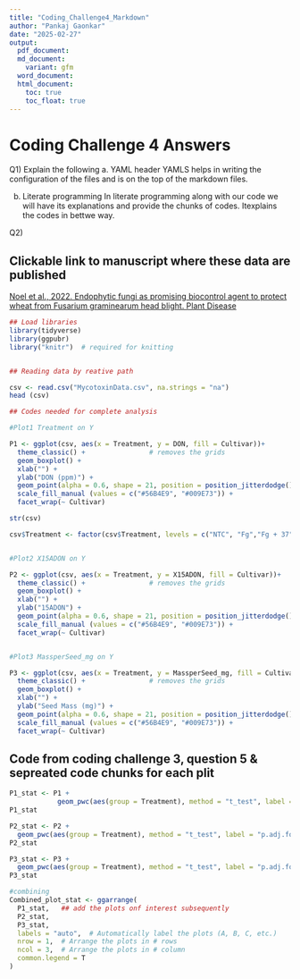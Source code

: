 ```yaml
---
title: "Coding_Challenge4_Markdown"
author: "Pankaj Gaonkar"
date: "2025-02-27"
output:
  pdf_document:
  md_document:
    variant: gfm
  word_document:
  html_document:
    toc: true
    toc_float: true
---
```


# Coding Challenge 4 Answers

Q1) Explain the following
a.	YAML header
YAMLS helps in writing the configuration of the files and is on the top of the markdown files.


b.	Literate programming
In literate programming along with our code we will have its explanations and provide the chunks of codes. Itexplains the codes in bettwe way.

Q2)

## Clickable link to manuscript where these data are published

[Noel et al., 2022. Endophytic fungi as promising biocontrol agent to protect wheat from Fusarium graminearum head blight. Plant Disease](https://doi.org/10.1094/PDIS-06-21-1253-RE)


```r
## Load libraries
library(tidyverse)
library(ggpubr)
library("knitr")  # required for knitting


## Reading data by reative path

csv <- read.csv("MycotoxinData.csv", na.strings = "na")
head (csv)

## Codes needed for complete analysis

#Plot1 Treatment on Y

P1 <- ggplot(csv, aes(x = Treatment, y = DON, fill = Cultivar))+
  theme_classic() +                # removes the grids
  geom_boxplot() + 
  xlab("") +
  ylab("DON (ppm)") +
  geom_point(alpha = 0.6, shape = 21, position = position_jitterdodge()) +
  scale_fill_manual (values = c("#56B4E9", "#009E73")) +
  facet_wrap(~ Cultivar) 

str(csv)

csv$Treatment <- factor(csv$Treatment, levels = c("NTC", "Fg","Fg + 37", "Fg + 40", "Fg + 70"))


#Plot2 X15ADON on Y

P2 <- ggplot(csv, aes(x = Treatment, y = X15ADON, fill = Cultivar))+
  theme_classic() +                # removes the grids
  geom_boxplot() + 
  xlab("") +
  ylab("15ADON") +
  geom_point(alpha = 0.6, shape = 21, position = position_jitterdodge()) +
  scale_fill_manual (values = c("#56B4E9", "#009E73")) +
  facet_wrap(~ Cultivar) 


#Plot3 MassperSeed_mg on Y

P3 <- ggplot(csv, aes(x = Treatment, y = MassperSeed_mg, fill = Cultivar))+
  theme_classic() +                # removes the grids
  geom_boxplot() + 
  xlab("") +
  ylab("Seed Mass (mg)") +
  geom_point(alpha = 0.6, shape = 21, position = position_jitterdodge()) +
  scale_fill_manual (values = c("#56B4E9", "#009E73")) +
  facet_wrap(~ Cultivar)
```


## Code from coding challenge 3, question 5 & sepreated code chunks for each plit


```r

P1_stat <- P1 + 
            geom_pwc(aes(group = Treatment), method = "t_test", label = "p.adj.format")
P1_stat

```

```r
P2_stat <- P2 + 
  geom_pwc(aes(group = Treatment), method = "t_test", label = "p.adj.format")
P2_stat
```

```r
P3_stat <- P3 + 
  geom_pwc(aes(group = Treatment), method = "t_test", label = "p.adj.format")
P3_stat
```



```r
#combining
Combined_plot_stat <- ggarrange(
  P1_stat,   ## add the plots onf interest subsequently
  P2_stat,
  P3_stat,
  labels = "auto",  # Automatically label the plots (A, B, C, etc.)
  nrow = 1,  # Arrange the plots in # rows
  ncol = 3,  # Arrange the plots in # column
  common.legend = T
)


```



